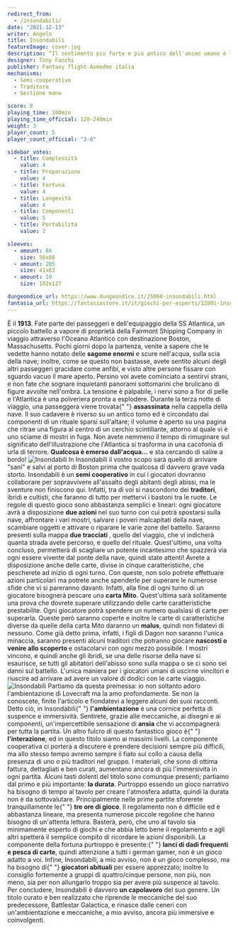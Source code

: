 ```yaml
---
redirect_from:
  - /insondabili/
date: "2021-12-13"
writer: Angelo
title: Insondabili
featureImage: cover.jpg
description: “Il sentimento più forte e più antico dell'animo umano è la paura, e la paura più grande è quella dell'ignoto.” - H.P. Lovecraft
designer: Tony Fanchi
publisher: Fantasy flight-Asmodee italia
mechanisms:
  - Semi-cooperativo
  - Traditore
  - Gestione mano

score: 8
playing_time: 180min
playing_time_official: 120-240min
weight: 3
player_count: 5
player_count_official: "3-6"

sidebar_votes:
  - title: Complessità
    value: 4
  - title: Preparazione
    value: 4
  - title: Fortuna
    value: 4
  - title: Longevità
    value: 4
  - title: Componenti
    value: 5
  - title: Portabilità
    value: 2

sleeves:
  - amount: 86
    size: 56x88
  - amount: 205
    size: 41x63
  - amount: 19
    size: 102x127

dungeondice_url: https://www.dungeondice.it/25068-insondabili.html
fantasia_url: https://fantasiastore.it/it/giochi-per-esperti/12001-insondabili.html
---
```


<Setting>
  È il <strong>1913</strong>. Fate parte dei passeggeri e dell'equipaggio della
  SS Atlantica, un piccolo battello a vapore di proprietà della Fairmont
  Shipping Company in viaggio attraverso l'Oceano Atlantico con destinazione
  Boston, Massachusetts. Pochi giorni dopo la partenza, venite a sapere che le
  vedette hanno notato delle <strong>sagome enormi</strong> e scure nell'acqua,
  sulla scia della nave; inoltre, come se questo non bastasse, avete sentito
  alcuni degli altri passeggeri gracidare come anfibi, e visto altre persone
  fissare con sguardo vacuo il mare aperto. Persino voi avete cominciato a
  sentirvi strani, e non fate che sognare inquietanti panorami sottomarini che
  brulicano di figure avvolte nell'ombra. La tensione è palpabile, i nervi sono
  a fior di pelle e l'Atlantica è una polveriera pronta a esplodere. Durante la
  terza notte di viaggio, una passeggera viene trovata{" "}
  <strong>assassinata</strong> nella cappella della nave. Il suo cadavere è
  riverso su un antico tomo ed è circondato dai componenti di un rituale sparsi
  sull'altare; il volume è aperto su una pagina che ritrae una figura al centro
  di un cerchio scintillante, attorno al quale vi è uno sciame di mostri in
  fuga. Non avete nemmeno il tempo di rimuginare sul significato
  dell'illustrazione che l'Atlantica si trasforma in una cacofonia di urla di
  terrore. <strong>Qualcosa è emerso dall'acqua...</strong> e sta cercando di
  salire a bordo!
</Setting>

<Spotify playlistId="3bTJ247CHYCDl8HvvuVZCQ" />

<img src="./game1.jpg" alt="Insondabili" />

<Rules>
  In Insondabili il vostro scopo sarà quello di arrivare "sani" e salvi al porto
  di Boston prima che qualcosa di davvero grave vada storto. Insondabili è un
  <strong>semi cooperativo</strong> in cui i giocatori dovranno collaborare per sopravvivere
  all'assalto degli abitanti degli abissi, ma le sventure non finiscono qui. Infatti,
  tra di voi si nascondono dei <strong>traditori</strong>, ibridi e cultisti, che
  faranno di tutto per mettervi i bastoni tra le ruote. Le regole di questo gioco
  sono abbastanza semplici e lineari: ogni giocatore avrà a disposizione <strong>
    due azioni
  </strong> nel suo turno con cui potrà spostarsi sulla nave, affrontare i vari mostri,
  salvare i poveri malcapitati della nave, scambiare oggetti e attivare o riparare
  le varie zone del battello. Saranno presenti sulla mappa <strong>
    due tracciati
  </strong>, quello del viaggio, che vi indicherà quanta strada avete percorso, e
  quello del rituale. Quest'ultimo, una volta concluso, permetterà di scagliare un
  potente incantesimo che spazzerà via ogni essere vivente dal ponte della nave,
  quindi state attenti! Avrete a disposizione anche delle carte, divise in cinque
  caratteristiche, che pescherete ad inizio di ogni turno. Con queste, non solo potrete
  effettuare azioni particolari ma potrete anche spenderle per superare le numerose
  sfide che vi si pareranno davanti. Infatti, alla fine di ogni turno di un giocatore
  bisognerà pescare una <strong>carta Mito</strong>. Quest'ultima sarà solitamente
  una prova che dovrete superare utilizzando delle carte caratteristiche prestabilite.
  Ogni giocatore potrà spendere un numero qualsiasi di carte per superarla. Queste
  però saranno coperte e inoltre le carte di caratteristiche diverse da quelle della
  carta Mito daranno un <strong>malus</strong>, quindi non fidatevi di nessuno. Come
  già detto prima, infatti, i figli di Dagon non saranno l'unica minaccia, saranno
  presenti alcuni traditori che potranno giocare <strong>
    nascosti o venire allo scoperto
  </strong> e ostacolarvi con ogni mezzo possibile. I mostri vincono, e quindi anche
  gli ibridi, se una delle risorse della nave si esaurisce, se tutti gli abitatori
  dell'abisso sono sulla mappa o se ci sono sei danni sul battello. L'unica maniera
  per i giocatori umani di uscirne vincitori e riuscire ad arrivare ad avere un valore
  di dodici con le carte viaggio.
</Rules>

<img src="./game2.jpg" alt="Insondabili" />

<Feedback>
  Partiamo da questa premessa: io non soltanto adoro l'ambientazione di
  Lovecraft ma la amo profondamente. Se non la conoscete, finite l'articolo e
  fiondatevi a leggere alcuni dei suoi racconti. Detto ciò, in Insondabili{" "}
  <strong>l'ambientazione</strong> è una cornice perfetta di suspence e
  immersività. Sentirete, grazie alle meccaniche, ai disegni e ai componenti,
  un'impercettibile sensazione di <strong>ansia</strong> che vi accompagnerà per
  tutta la partita. Un altro fulcro di questo fantastico gioco è{" "}
  <strong>l'interazione</strong>, ed in questo titolo siamo ai massimi livelli.
  La componente cooperativa ci porterà a discutere e prendere decisioni sempre
  più difficili, ma allo stesso tempo avremo sempre il fiato sul collo a causa
  della presenza di uno o più traditori nel gruppo. I materiali, che sono di
  ottima fattura, dettagliati e ben curati, aumentano ancora di più
  l'immersività in ogni partita. Alcuni tasti dolenti del titolo sono comunque
  presenti; partiamo dal primo e più importante: <strong>la durata</strong>.
  Purtroppo essendo un gioco narrativo ha bisogno di tempo al tavolo per creare
  l'atmosfera adatta, quindi la durata non è da sottovalutare. Principalmente
  nelle prime partite sforerete tranquillamente le{" "}
  <strong>tre ore di gioco</strong>. Il regolamento non è difficile ed è
  abbastanza lineare, ma presenta numerose piccole regoline che hanno bisogno di
  un'attenta lettura. Basterà, però, che uno al tavolo sia minimamente esperto
  di giochi e che abbia letto bene il regolamento e agli altri spetterà il
  semplice compito di ricordare le azioni disponibili. La componente della
  fortuna purtroppo è presente:{" "}
  <strong>lanci di dadi frequenti e pesca di carte</strong>, quindi attenzione a
  tutti i german gamer, non è un gioco adatto a voi. Infine, Insondabili, a mio
  avviso, non è un gioco complesso, ma ha bisogno di{" "}
  <strong>giocatori abituali</strong> per essere apprezzato; inoltre lo
  consiglio fortemente a gruppi di quattro/cinque persone, non più, non meno,
  sia per non allungarlo troppo sia per avere più suspence al tavolo. Per
  concludere, Insondabili è davvero <strong>un capolavoro</strong> del suo
  genere. Un titolo curato e ben realizzato che riprende le meccaniche del suo
  predecessore, Battlestar Galactica, e rinasce dalle ceneri con
  un'ambientazione e meccaniche, a mio avviso, ancora più immersive e
  coinvolgenti.
</Feedback>

<Instagram id="CXYbRpCgRNc" />
